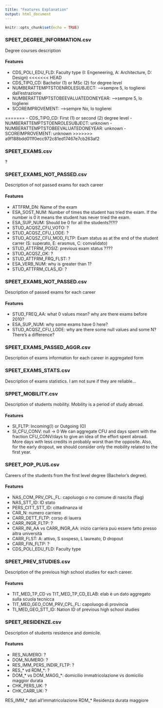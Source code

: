 ```yaml
---
title: "Features Explanation"
output: html_document
---
```


```r
knitr::opts_chunk$set(echo = TRUE)
```

### SPEET_DEGREE_INFORMATION.csv
Degree courses description

#### Features
- CDS_POLI_EDU_FLD: Faculty type (I: Engeneering, A: Architecture, D: Design)
<<<<<<< HEAD
- CDS_TIPO_CD: Bachelor (1) or MSc (2) for degree level
- NUMBERATTEMPTSTOENROLESUBJECT: -->sempre 5, lo toglierei dall'estrazione
- NUMBERATTEMPTSTOBEEVALUATEDONEYEAR: -->sempre 5, lo toglierei
- SCOREIMPROVEMENT: -->sempre No, lo toglierei

=======
- CDS_TIPO_CD: First (1) or second (2) degree level
- NUMBERATTEMPTSTOENROLESUBJECT: unknown
- NUMBERATTEMPTSTOBEEVALUATEDONEYEAR: unknown
- SCOREIMPROVEMENT: unknown
>>>>>>> a9f188bdd011f0ecc972c81ed17467e7cb263af2

### SPEET_EXAMS.csv
?

### SPEET_EXAMS_NOT_PASSED.csv
Description of not passed exams for each career

#### Features
- ATTFRM_DN: Name of the exam
- ESA_SOST_NUM: Number of times the student has tried the exam. If the number is 0 it means the student has never tried the exam.
- ESA_SUP_NUM: Should be 0 for all the students?!?!?
- STUD_ACQSZ_CFU_VOTO: ?
- STUD_ACQSZ_CFU_LODE: ?
- STUD_ACQSZ_CFU_MOD_FLTP: Exam status as at the end of the student carrer (S: superato, E: erasmus, C: convalidato) 
- STUD_ATTFRM_POSIZ: previous exam status ????
- STUD_ACQSZ_OK: ?
- STUD_ATTFRM_FRQ_FLST: ?
- ESA_VERB_NUM: why is greater than 1?
- STUD_ATTFRM_CLAS_ID: ?

### SPEET_EXAMS_NOT_PASSED.csv
Description of passed exams for each career

#### Features
- STUD_FREQ_AA: what 0 values mean? why are there exams before 2010?
- ESA_SUP_NUM: why some exams have 0 here?
- STUD_ACQSZ_CFU_LODE: why are there some null values and some N? There's a difference?

### SPEET_EXAMS_PASSED_AGGR.csv
Description of exams information for each career in aggregated form

### SPEET_EXAMS_STATS.csv
Description of exams statistics. I am not sure if they are reliable...

### SPPET_MOBILITY.csv
Description of students mobility. Mobility is a period of study abroad. 

#### Features
- SI_FLTP: Incoming(I) or Outgoing (O)
- SI_CFU_CONV: null -> 0
We can aggregate CFU and days spent with the fraction CFU_CONV/days to give an idea of the effort spent abroad. More days with less credits in probably worst than the opposite. Also, for the early dropout, we should consider only the mobility related to the first year.

### SPEET_POP_PLUS.csv
Careers of the students from the first level degree (Bachelor's degree).

#### Features
- NAS_COM_PRV_CPL_FL: capoluogo o no comune di nascita (flag)
- NAS_STT_ID: ID stato
- PERS_CITT_STT_ID: cittadinanza id
- CAR_N: numero carriere
- CARR_DETT_FLTP: corso di lauera
- CARR_INGR_FLTP: ?
- CARR_INI_AA vs CARR_INGR_AA: inizio carriera puù essere fatto presso altra università
- CARR_FLST: A: attivo, S sospeso, L laureato, D dropout
- CARR_FIN_FLTP: ?
- CDS_POLI_EDU_FLD: Faculty type

### SPEET_PREV_STUDIES.csv
Description of the previous high school studies for each career.

#### Features
- TIT_MED_TP_CD vs TIT_MED_TP_CD_ELAB: elab è un dato aggregato sulla scuola tecnicca
- TIT_MED_GEO_COM_PRV_CPL_FL: capoluogo di provincia
- TI_MED_GEO_STT_ID: Nation ID of previous high school studies 

### SPEET_RESIDENZE.csv
Description of students residence and domicile.

#### Features
- RES_NUMERO: ?
- DOM_NUMERO: ?
- RES_IMM_PERS_INDIR_FLTP: ?
- RES_* vd RDM_*: ?
- DOM_* vs DOM_MAGG_*: domicilio immatricolazione vs domicilio maggior durata
- CHK_PERS_UK: ?
- CHK_CARR_UK: ?

RES_IMM_* dati all'immatricolazione
RDM_* Residenza durata maggiore
